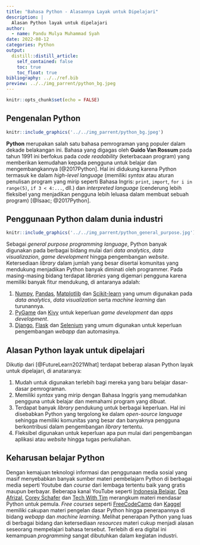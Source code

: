 ```yaml
---
title: "Bahasa Python - Alasannya Layak untuk Dipelajari"
description: |
  Alasan Python layak untuk dipelajari
author:
  - name: Pandu Mulya Muhammad Syah
date: 2022-08-12
categories: Python
output:
  distill::distill_article:
    self_contained: false
    toc: true
    toc_float: true
bibliography: ../../ref.bib
preview: ../../img_parrent/python_bg.jpeg
---
```



```r
knitr::opts_chunk$set(echo = FALSE)
```

## Pengenalan Python

```r
knitr::include_graphics('../../img_parrent/python_bg.jpeg')
```

**Python** merupakan salah satu bahasa pemrograman yang populer dalam dekade belakangan ini. Bahasa yang digagas oleh **Guido Van Rossum** pada tahun 1991 ini berfokus pada *code readability* (keterbacaan program) yang memberikan kemudahan kepada pengguna untuk belajar dan mengembangkannya [@2017Python]. Hal ini didukung karena Python termasuk ke dalam *high-level language* (memiliki *syntax* atau aturan penulisan program yang mirip seperti Bahasa Ingris: `print`, `import`, `for i in range(5)`, `if 3 < 4:...`, dll.) dan *interpreted language* (cenderung lebih fleksibel yang menjadikan pengguna lebih leluasa dalam membuat sebuah program) [@Isaac; @2017Python].


## Penggunaan Python dalam dunia industri

```r
knitr::include_graphics('../../img_parrent/python_general_purpose.jpg')
```
Sebagai *general purpose programming language*, Python banyak digunakan pada berbagai bidang mulai dari *data analytics*, *data visualizazion*, *game development* hingga pengembangan *website*. Ketersediaan *library* dalam jumlah yang besar disertai komunitas yang mendukung menjadikan Python banyak diminati oleh programmer. Pada masing-masing bidang terdapat *libraries* yang digemari pengguna karena memiliki banyak fitur mendukung, di antaranya adalah:

1. [Numpy](https://numpy.org/), [Pandas](https://pandas.pydata.org/), [Matplotlib](https://matplotlib.org/) dan [Scikit-learn](https://scikit-learn.org/stable/) yang umum digunakan pada *data analytics*, *data visualization* serta *machine learning* dan turunannya.
2. [PyGame](https://www.pygame.org/docs/) dan [Kivy](https://kivy.org/) untuk keperluan *game development* dan *apps development*.
3. [Django](https://www.djangoproject.com/), [Flask](https://flask.palletsprojects.com/en/2.2.x/) dan [Selenium](https://selenium-python.readthedocs.io/) yang umum digunakan untuk keperluan pengembangan *webapp* dan automasinya.

## Alasan Python layak untuk dipelajari
Dikutip dari [@FutureLearn2021What] terdapat beberap alasan Python layak untuk dipelajari, di anataranya:

1. Mudah untuk digunakan terlebih bagi mereka yang baru belajar dasar-dasar pemrograman.
2. Memiliki *syntax* yang mirip dengan Bahasa Inggris yang memudahkan pengguna untuk belajar dan memahami program yang dibuat.
3. Terdapat banyak *library* pendukung untuk berbagai keperluan. Hal ini disebabkan Python yang tergolong ke dalam *open-source language* sehingga memiliki komunitas yang besar dan banyaknya pengguna berkontribusi dalam pengembangan *library* tertentu.
4. Fleksibel digunakan untuk keperluan apa pun mulai dari pengembangan aplikasi atau *website* hingga tugas perkuliahan.

## Keharusan belajar Python
Dengan kemajuan teknologi informasi dan penggunaan media sosial yang masif menyebabkan banyak sumber materi pembelajarn Python di berbagai media seperti Youtube dan *course* dari lembaga tertentu baik yang gratis maupun berbayar. Beberapa kanal YouTube seperti [Indonesia Belajar](https://www.youtube.com/c/IndonesiaBelajarKomputer), [Dea Afrizal](https://www.youtube.com/c/DeaAfrizal), [Corey Schafer](https://www.youtube.com/c/Coreyms) dan [Tech With Tim](https://www.youtube.com/c/TechWithTim) merangkum materi mendasar Python untuk pemula. *Free courses* seperti [FreeCodeCamp](https://www.freecodecamp.org/) dan [Kaggel](https://www.kaggle.com/) memiliki cakupan materi pengelan dasar Python hingga penerapannya di bidang *webapp* dan *machine learning*. Melihat penerapan Python yang luas di berbagai bidang dan ketersediaan *resources* materi cukup menjadi alasan seseorang mempelajari bahasa tersebut. Terlebih di era digital ini kemampuan *programming* sangat dibutuhkan dalam kegiatan industri. 

